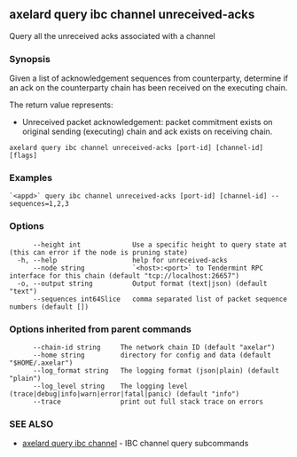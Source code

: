 ## axelard query ibc channel unreceived-acks

Query all the unreceived acks associated with a channel

### Synopsis

Given a list of acknowledgement sequences from counterparty, determine if an ack on the counterparty chain has been received on the executing chain.

The return value represents:

- Unreceived packet acknowledgement: packet commitment exists on original sending (executing) chain and ack exists on receiving chain.

```
axelard query ibc channel unreceived-acks [port-id] [channel-id] [flags]
```

### Examples

```
`<appd>` query ibc channel unreceived-acks [port-id] [channel-id] --sequences=1,2,3
```

### Options

```
      --height int             Use a specific height to query state at (this can error if the node is pruning state)
  -h, --help                   help for unreceived-acks
      --node string            `<host>:<port>` to Tendermint RPC interface for this chain (default "tcp://localhost:26657")
  -o, --output string          Output format (text|json) (default "text")
      --sequences int64Slice   comma separated list of packet sequence numbers (default [])
```

### Options inherited from parent commands

```
      --chain-id string     The network chain ID (default "axelar")
      --home string         directory for config and data (default "$HOME/.axelar")
      --log_format string   The logging format (json|plain) (default "plain")
      --log_level string    The logging level (trace|debug|info|warn|error|fatal|panic) (default "info")
      --trace               print out full stack trace on errors
```

### SEE ALSO

- [axelard query ibc channel](/cli-docs/v0_32_0/axelard_query_ibc_channel) - IBC channel query subcommands

